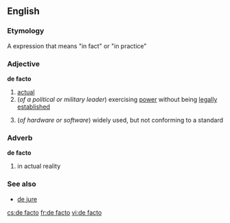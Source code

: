 ==English==
===Etymology===
A {{L.}} expression that means "in fact" or "in practice"

===Adjective===
'''de facto'''
# [[actual]]
#(''of a political or military leader'') exercising [[power]] without being [[legally]] [[establish]]ed
#{{computing}} (''of hardware or software'') widely used, but not conforming to a standard

===Adverb===
'''de facto'''
# in actual reality
===See also===
* [[de jure]]

[[cs:de facto]]
[[fr:de facto]]
[[vi:de facto]]